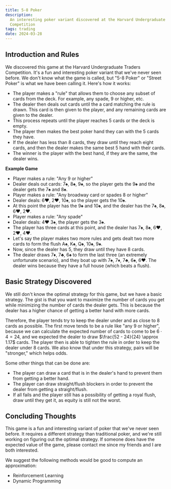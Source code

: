```yaml
---
title: 5-8 Poker
description:
  An interesting poker variant discovered at the Harvard Undergraduate Traders
  Competition
tags: trading
date: 2024-03-28
---
```


## Introduction and Rules

We discovered this game at the Harvard Undergraduate Traders Competition. It's a
fun and interesting poker variant that we've never seen before. We don't know
what the game is called, but "5-8 Poker" or "Street Poker" is what we have
been calling it. Here's how it works:

- The player makes a "rule" that allows them to choose any subset of cards from
  the deck. For example, any spade, 9 or higher, etc.
- The dealer then deals out cards until the a card matching the rule is drawn.
  This card is then given to the player, and any remaining cards are given to
  the dealer.
- This process repeats until the player reaches 5 cards or the deck is empty.
- The player then makes the best poker hand they can with the 5 cards they have.
- If the dealer has less than 8 cards, they draw until they reach eight cards,
  and then the dealer makes the same best 5 hand with their cards.
- The winner is the player with the best hand, if they are the same, the dealer
  wins.

**Example Game**

- Player makes a rule: "Any 9 or higher"
- Dealer deals out cards: 7♠, 8♠, 9♠, so the player gets the 9♠ and the dealer
  gets the 7♠ and 8♠.
- Player makes a rule: "Any broadway card or spades 8 or higher"
- Dealer deals: 6♥️, 2♥️, 10♠, so the player gets the 10♠.
- At this point the player has the 9♠ and 10♠, and the dealer has the 7♠, 8♠,
  6♥️, 2♥️.
- Player makes a rule: "Any spade"
- Dealer deals: 4♥️ 3♠, the player gets the 3♠.
- The player has three cards at this point, and the dealer has 7♠, 8♠, 6♥️, 2♥️,
  4♥️.
- Let's say the player makes two more rules and gets dealt two more cards to
  form the flush A♠, K♠, Q♠, 10♠, 9♠.
- Now, since the dealer has 5, they draw until they have 8 cards.
- The dealer draws 7♦️, 7♣️, 6♠ to form the last three (an extremely unfortunate
  scenario), and they boat up with 7♠, 7♦️, 7♣️, 6♠, 6♥️. The dealer wins
  because they have a full house (which beats a flush).

## Basic Strategy Discovered

We still don't know the optimal strategy for this game, but we have a basic
strategy. The gist is that you want to maximize the number of cards you get
while minimizing the number of cards the dealer gets. This is because the dealer
has a higher chance of getting a better hand with more cards.

Therefore, the player tends try to keep the dealer under and as close to 8 cards
as possible. The first move tends to be a rule like "any 9 or higher", because
we can calculate the expected number of cards to come to be $6\cdot 4 = 24$, and
we expected the dealer to draw $\frac{52 - 24}{24} \approx 1.17$ cards. The
player then is able to tighten the rule in order to keep the dealer under 8
cards. We also know that under this strategy, pairs will be "stronger," which
helps odds.

Some other things that can be done are:

- The player can draw a card that is in the dealer's hand to prevent them from
  getting a better hand.
- The player can draw straight/flush blockers in order to prevent the dealer
  from getting a straight/flush.
- If all fails and the player still has a possibility of getting a royal flush,
  draw until they get it, as equity is still not the worst.

## Concluding Thoughts

This game is a fun and interesting variant of poker that we've never seen
before. It requires a different strategy than traditional poker, and we're still
working on figuring out the optimal strategy. If someone does have the expected
value of the game, please contact me since my friends and I are both interested.

We suggest the following methods would be good to compute an approximation:

- Reinforcement Learning
- Dynamic Programming

